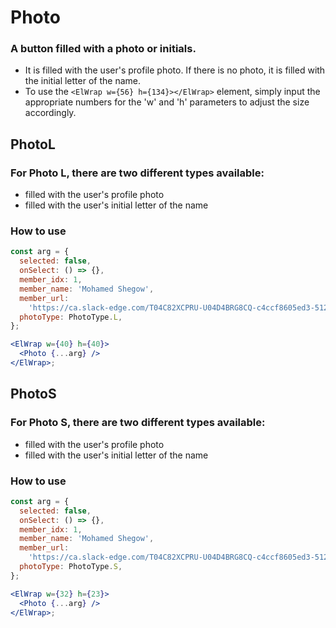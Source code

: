 
<Meta title="MDX/Photo" of={PhotoStories} />

# Photo

### A button filled with a photo or initials.

- It is filled with the user's profile photo. If there is no photo, it is filled with the initial letter of the name.
- To use the `<ElWrap w={56} h={134}></ElWrap>` element, simply input the appropriate numbers for the 'w' and 'h' parameters to adjust the size accordingly.

<Canvas>
  <Story of={PhotoStories.PhotoL} />
  <Story of={PhotoStories.SelectedPhotoL} />
  <Story of={PhotoStories.InitialL} />
  <Story of={PhotoStories.SelectedInitialL} />
  <Story of={PhotoStories.PhotoS} />
  <Story of={PhotoStories.SelectedPhotoS} />
  <Story of={PhotoStories.InitialS} />
  <Story of={PhotoStories.SelectedInitialS} />
</Canvas>

<Controls />

## PhotoL

### For Photo L, there are two different types available:

- filled with the user's profile photo
- filled with the user's initial letter of the name

### How to use

```jsx
const arg = {
  selected: false,
  onSelect: () => {},
  member_idx: 1,
  member_name: 'Mohamed Shegow',
  member_url:
    'https://ca.slack-edge.com/T04C82XCPRU-U04D4BRG8CQ-c4ccf8605ed3-512',
  photoType: PhotoType.L,
};

<ElWrap w={40} h={40}>
  <Photo {...arg} />
</ElWrap>;
```

<Canvas>
  <Story of={PhotoStories.PhotoL} />
  <Story of={PhotoStories.SelectedPhotoL} />
  <Story of={PhotoStories.InitialL} />
  <Story of={PhotoStories.SelectedInitialL} />
</Canvas>

## PhotoS

### For Photo S, there are two different types available:

- filled with the user's profile photo
- filled with the user's initial letter of the name

### How to use

```jsx
const arg = {
  selected: false,
  onSelect: () => {},
  member_idx: 1,
  member_name: 'Mohamed Shegow',
  member_url:
    'https://ca.slack-edge.com/T04C82XCPRU-U04D4BRG8CQ-c4ccf8605ed3-512',
  photoType: PhotoType.S,
};

<ElWrap w={32} h={23}>
  <Photo {...arg} />
</ElWrap>;
```

<Canvas>
  <Story of={PhotoStories.PhotoS} />
  <Story of={PhotoStories.SelectedPhotoS} />
  <Story of={PhotoStories.InitialS} />
  <Story of={PhotoStories.SelectedInitialS} />
</Canvas>
